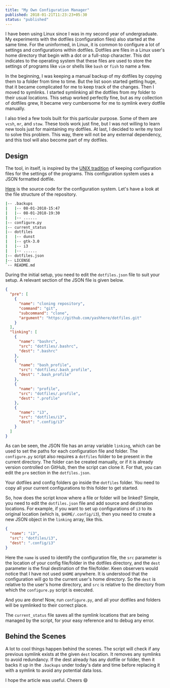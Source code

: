 ```yaml
---
title: "My Own Configuration Manager"
published: 2018-01-21T11:23:23+05:30
status: "published"
---
```


I have been using Linux since I was in my second year of undergraduate. My experiments with the dotfiles (configuration files) also started at the same time. For the uninformed, in Linux, it is common to configure a lot of settings and configurations within dotfiles. Dotfiles are files in a Linux user's home directory that begin with a dot or a full-stop character. This dot indicates to the operating system that these files are used to store the settings of programs like `vim` or shells like `bash` or `fish` to name a few.

In the beginning, I was keeping a manual backup of my dotfiles by copying them to a folder from time to time. But the list soon started getting huge, that it became complicated for me to keep track of the changes. Then I moved to symlinks. I started symlinking all the dotfiles from my folder to their usual locations. This setup worked perfectly fine, but as my collection of dotfiles grew, It became very cumbersome for me to symlink every dotfile manually.

I also tried a few tools built for this particular purpose. Some of them are `vcsh`, `mr`, and `stow`. These tools work just fine, but I was not willing to learn new tools just for maintaining my dotfiles. At last, I decided to write my tool to solve this problem. This way, there will not be any external dependency, and this tool will also become part of my dotfiles.

## Design

The tool, in itself, is inspired by the [UNIX tradition](https://en.wikipedia.org/wiki/Configuration_file#UNIX/Linux) of keeping configuration files for the settings of the programs. This configuration system uses a JSON formatted dotfile.

[Here](https://github.com/yashhere/ConMan) is the source code for the configuration system. Let's have a look at the file structure of the repository.

```sh
|-- .backups
|   |-- 08-01-2018-15:47
|   |-- 08-01-2018-19:30
|   |-- ......
|-- configure.py
|-- current_status
|-- dotfiles
|   |-- dunst
|   |-- gtk-3.0
|   |-- i3
|   |-- ......
|-- dotfiles.json
|-- LICENSE
`-- README.md
```

During the initial setup, you need to edit the `dotfiles.json` file to suit your setup. A relevant section of the JSON file is given below.

```json
{
  "pre": [
    {
      "name": "cloning repository",
      "command": "git",
      "subcommand": "clone",
      "argument": "https://github.com/yashhere/dotfiles.git"
    }
  ],
  "linking": [
    {
      "name": "bashrc",
      "src": "dotfiles/.bashrc",
      "dest": ".bashrc"
    },
    {
      "name": "bash_profile",
      "src": "dotfiles/.bash_profile",
      "dest": ".bash_profile"
    },
    {
      "name": "profile",
      "src": "dotfiles/.profile",
      "dest": ".profile"
    },
    {
      "name": "i3",
      "src": "dotfiles/i3",
      "dest": ".config/i3"
    }
  ]
}
```

As can be seen, the JSON file has an array variable `linking`, which can be used to set the paths for each configuration file and folder. The `configure.py` script also requires a `dotfiles` folder to be present in the current directory. The folder can be created manually, or if it is already version controlled on GitHub, then the script can clone it. For that, you can edit the `pre` section in the `dotfiles.json`.

Your dotfiles and config folders go inside the `dotfiles` folder. You need to copy all your current configurations to this folder to get started.

So, how does the script know where a file or folder will be linked? Simple, you need to edit the `dotfiles.json` file and add source and destination locations. For example, if you want to set up configurations of `i3` to its original location (which is, `$HOME/.config/i3`), then you need to create a new JSON object in the `linking` array, like this.

```json
{
  "name": "i3",
  "src": "dotfiles/i3",
  "dest": ".config/i3"
}
```

Here the `name` is used to identify the configuration file, the `src` parameter is the location of your config file/folder in the dotfiles directory, and the `dest` parameter is the final destination of the file/folder. Keen observers would notice that I have not used `$HOME` anywhere. It is understood that the configuration will go to the current user's home directory. So the `dest` is relative to the user's home directory, and `src` is relative to the directory from which the `configure.py` script is executed.

And you are done! Now, run `configure.py`, and all your dotfiles and folders will be symlinked to their correct place.

The `current_status` file saves all the symlink locations that are being managed by the script, for your easy reference and to debug any error.

## Behind the Scenes

A lot to cool things happen behind the scenes. The script will check if any previous symlink exists at the given `dest` location. It removes any symlinks to avoid redundancy. If the dest already has any dotfile or folder, then it backs it up in the `.backups` under today's date and time before replacing it with a symlink to avoid any potential data loss.

I hope the article was useful. Cheers :smile:
